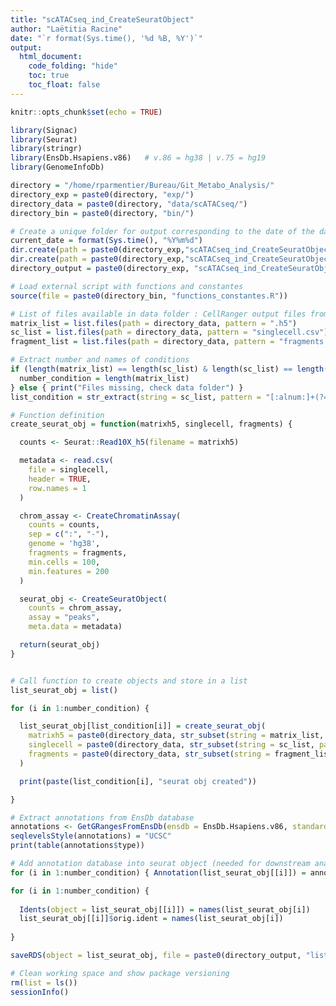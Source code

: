 ```yaml
---
title: "scATACseq_ind_CreateSeuratObject"
author: "Laëtitia Racine"
date: "`r format(Sys.time(), '%d %B, %Y')`"
output:
  html_document:
    code_folding: "hide"
    toc: true
    toc_float: false
---
```


```r

knitr::opts_chunk$set(echo = TRUE)

```

```r

library(Signac)
library(Seurat)
library(stringr)
library(EnsDb.Hsapiens.v86)   # v.86 = hg38 | v.75 = hg19
library(GenomeInfoDb)

```

```r

directory = "/home/rparmentier/Bureau/Git_Metabo_Analysis/"
directory_exp = paste0(directory, "exp/")
directory_data = paste0(directory, "data/scATACseq/")
directory_bin = paste0(directory, "bin/")

# Create a unique folder for output corresponding to the date of the day
current_date = format(Sys.time(), "%Y%m%d")
dir.create(path = paste0(directory_exp,"scATACseq_ind_CreateSeuratObject/"))
dir.create(path = paste0(directory_exp,"scATACseq_ind_CreateSeuratObject/", current_date))
directory_output = paste0(directory_exp, "scATACseq_ind_CreateSeuratObject/", current_date, "/")

# Load external script with functions and constantes
source(file = paste0(directory_bin, "functions_constantes.R"))

```

```r

# List of files available in data folder : CellRanger output files from folder filtered_peak_bc_matrix.
matrix_list = list.files(path = directory_data, pattern = ".h5")
sc_list = list.files(path = directory_data, pattern = "singlecell.csv")
fragment_list = list.files(path = directory_data, pattern = "fragments.tsv.gz$")

# Extract number and names of conditions
if (length(matrix_list) == length(sc_list) & length(sc_list) == length(fragment_list)) {
  number_condition = length(matrix_list)
} else { print("Files missing, check data folder") }
list_condition = str_extract(string = sc_list, pattern = "[:alnum:]+(?=_singlecell.csv)")

```

```r

# Function definition
create_seurat_obj = function(matrixh5, singlecell, fragments) {

  counts <- Seurat::Read10X_h5(filename = matrixh5)

  metadata <- read.csv(
    file = singlecell,
    header = TRUE,
    row.names = 1
  )

  chrom_assay <- CreateChromatinAssay(
    counts = counts,
    sep = c(":", "-"),
    genome = 'hg38',
    fragments = fragments,
    min.cells = 100,
    min.features = 200
  )

  seurat_obj <- CreateSeuratObject(
    counts = chrom_assay,
    assay = "peaks",
    meta.data = metadata)

  return(seurat_obj)
}


# Call function to create objects and store in a list
list_seurat_obj = list()

for (i in 1:number_condition) {

  list_seurat_obj[list_condition[i]] = create_seurat_obj(
    matrixh5 = paste0(directory_data, str_subset(string = matrix_list, pattern = list_condition[i])),
    singlecell = paste0(directory_data, str_subset(string = sc_list, pattern = list_condition[i])),
    fragments = paste0(directory_data, str_subset(string = fragment_list, pattern = list_condition[i]))
  )

  print(paste(list_condition[i], "seurat obj created"))

}

```

```r

# Extract annotations from EnsDb database
annotations <- GetGRangesFromEnsDb(ensdb = EnsDb.Hsapiens.v86, standard.chromosomes = TRUE)
seqlevelsStyle(annotations) = "UCSC"
print(table(annotations$type))

# Add annotation database into seurat object (needed for downstream analysis (QC functions))
for (i in 1:number_condition) { Annotation(list_seurat_obj[[i]]) = annotations }

```

```r

for (i in 1:number_condition) {
  
  Idents(object = list_seurat_obj[[i]]) = names(list_seurat_obj[i])
  list_seurat_obj[[i]]$orig.ident = names(list_seurat_obj[i])
  
}

```

```r

saveRDS(object = list_seurat_obj, file = paste0(directory_output, "list_seurat_obj_annot.rds"))

```

```r

# Clean working space and show package versioning
rm(list = ls())
sessionInfo()

```
